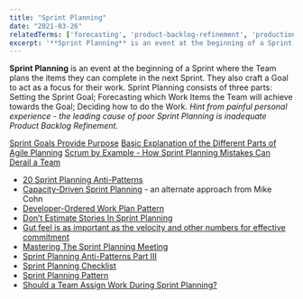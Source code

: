```yaml
---
title: "Sprint Planning"
date: "2021-03-26"
relatedTerms: ['forecasting', 'product-backlog-refinement', 'production-support', 'sprint-goal']
excerpt: '**Sprint Planning** is an event at the beginning of a Sprint where the Team plans the'
---
```


**Sprint Planning** is an event at the beginning of a Sprint where the Team plans the items they can complete in the next Sprint. They also craft a Goal to act as a focus for their work. Sprint Planning consists of three parts: Setting the Sprint Goal; Forecasting which Work Items the Team will achieve towards the Goal; Deciding how to do the Work. _Hint from painful personal experience - the leading cause of poor Sprint Planning is inadequate Product Backlog Refinement._

[Sprint Goals Provide Purpose]((/blog/sprint-goals-provide-purpose))
[Basic Explanation of the Different Parts of Agile Planning]((/blog/basic-explanation-of-the-different-parts-of-agile-planning))
[Scrum by Example - How Sprint Planning Mistakes Can Derail a Team](/blog/how-sprint-planning-mistakes-can-derail-a-team)

<HighlightBox heading="Resource Links" variant="resourceLinks">

- [20 Sprint Planning Anti-Patterns](https://age-of-product.com/scrum-sprint-planning-anti-patterns/)
- [Capacity-Driven Sprint Planning](https://www.mountaingoatsoftware.com/blog/capacity-driven-sprint-planning) - an alternate approach from Mike Cohn
- [Developer-Ordered Work Plan Pattern](https://sites.google.com/a/scrumplop.org/published-patterns/value-stream/sprint-backlog/developer-ordered-work-plan)
- [Don’t Estimate Stories In Sprint Planning](https://www.leadingagile.com/2014/09/dont-estimate-stories-sprint-planning/)
- [Gut feel is as important as the velocity and other numbers for effective commitment](https://blog.gdinwiddie.com/2013/05/24/team-commitment/)
- [Mastering The Sprint Planning Meeting](https://agilemasteryinstitute.com/blog/mastering-the-sprint-planning-meeting/)
- [Sprint Planning Anti-Patterns Part III](https://david-theil.medium.com/agile-anti-patterns-sprint-planning-anti-patterns-part-iii-1fcc8c4e319f)
- [Sprint Planning Checklist](https://age-of-product.com/sprint-planning-checklist/)
- [Sprint Planning Pattern](https://sites.google.com/a/scrumplop.org/published-patterns/value-stream/sprint-planning)
- [Should a Team Assign Work During Sprint Planning?](https://www.mountaingoatsoftware.com/blog/should-a-team-assign-work-during-sprint-planning)

</HighlightBox>
